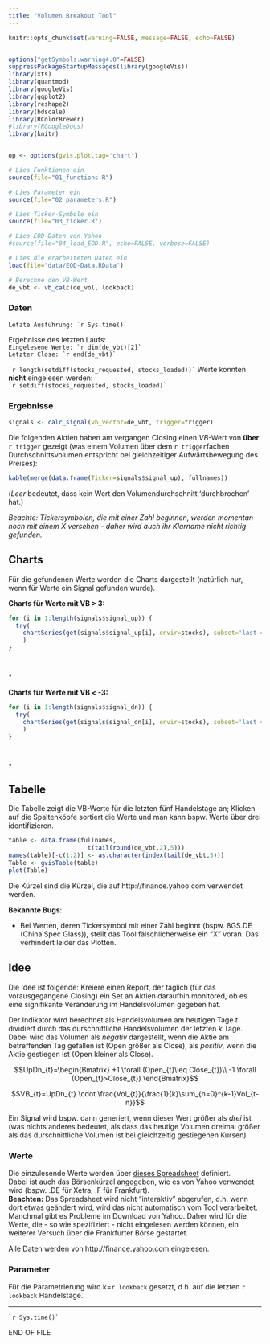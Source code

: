 ```yaml
---
title: "Volumen Breakout Tool"
---
```



```r
knitr::opts_chunk$set(warning=FALSE, message=FALSE, echo=FALSE)


options("getSymbols.warning4.0"=FALSE)
suppressPackageStartupMessages(library(googleVis))
library(xts)
library(quantmod)
library(googleVis)
library(ggplot2)
library(reshape2)
library(bdscale)
library(RColorBrewer)
#library(RGoogleDocs)
library(knitr)


op <- options(gvis.plot.tag='chart')

# Lies Funktionen ein
source(file="01_functions.R")

# Lies Parameter ein
source(file="02_parameters.R")

# Lies Ticker-Symbole ein
source(file="03_ticker.R")

# Lies EOD-Daten von Yahoo
#source(file="04_load_EOD.R", echo=FALSE, verbose=FALSE)

# Lies die erarbeiteten Daten ein 
load(file="data/EOD-Data.RData")

# Berechne den VB-Wert
de_vbt <- vb_calc(de_vol, lookback)


```

### Daten

```Letzte Ausführung: `r Sys.time()` ```   

Ergebnisse des letzten Laufs:  
```Eingelesene Werte: `r dim(de_vbt)[2]` ```  
```Letzter Close: `r end(de_vbt)` ```   

``` `r length(setdiff(stocks_requested, stocks_loaded))` ``` Werte konnten __nicht__ eingelesen werden:     
``` `r setdiff(stocks_requested, stocks_loaded)` ```  



### Ergebnisse  

```r
signals <- calc_signal(vb_vector=de_vbt, trigger=trigger)
```

Die folgenden Aktien haben am vergangen Closing einen $VB$-Wert von __über__ `r trigger` gezeigt (was einem Volumen über dem `r trigger`fachen Durchschnittsvolumen entspricht bei gleichzeitiger Aufwärtsbewegung des Preises):  

```r
kable(merge(data.frame(Ticker=signals$signal_up), fullnames))
```

(_Leer_ bedeutet, dass kein Wert den Volumendurchschnitt 'durchbrochen' hat.)  

_Beachte: Tickersymbolen, die mit einer Zahl beginnen, werden momentan noch mit einem X versehen - daher wird auch ihr Klarname nicht richtig gefunden._

## Charts  

Für die gefundenen Werte werden die Charts dargestellt (natürlich nur, wenn für Werte ein Signal gefunden wurde).  

__Charts für Werte mit VB > 3:__

```r
for (i in 1:length(signals$signal_up)) {
  try(
    chartSeries(get(signals$signal_up[i], envir=stocks), subset='last 4 months', name=signals$signal_up[i]) 
    )
}
```
.    
-----
  
__Charts für Werte mit VB < -3:__

```r
for (i in 1:length(signals$signal_dn)) {
  try(
    chartSeries(get(signals$signal_dn[i], envir=stocks), subset='last 4 months', name=signals$signal_dn[i]) 
    )
}
```
  
  
.  
-----  

## Tabelle  

Die Tabelle zeigt die VB-Werte für die letzten fünf Handelstage an; Klicken auf die Spaltenköpfe sortiert die Werte und man kann bspw. Werte über drei identifizieren.

```r
table <- data.frame(fullnames,          
                      t(tail(round(de_vbt,2),5)))
names(table)[-c(1:2)] <- as.character(index(tail(de_vbt,5)))
Table <- gvisTable(table)
plot(Table)
```

Die Kürzel sind die Kürzel, die auf http://finance.yahoo.com verwendet werden.



__Bekannte Bugs__:  

- Bei Werten, deren Tickersymbol mit einer Zahl beginnt (bspw. 8GS.DE (China Spec Glass)), stellt das Tool fälschlicherweise ein "X" voran. Das verhindert leider das Plotten.


## Idee  

Die Idee ist folgende: Kreiere einen Report, der täglich (für das vorausgegangene Closing) ein Set an Aktien daraufhin monitored, ob es eine signifikante Veränderung im Handelsvolumen gegeben hat.

Der Indikator wird berechnet als Handelsvolumen am heutigen Tage $t$ dividiert durch das durschnittliche Handelsvolumen der letzten $k$ Tage. Dabei wird das Volumen als _negativ_ dargestellt, wenn die Aktie am betreffenden Tag gefallen ist (Open größer als Close), als _positiv_, wenn die Aktie gestiegen ist (Open kleiner als Close). 

$$UpDn_{t}=\begin{Bmatrix}
+1 \forall (Open_{t}\leq Close_{t})\\ 
-1 \forall (Open_{t}>Close_{t})
\end{Bmatrix}$$

$$VB_{t}=UpDn_{t} \cdot \frac{Vol_{t}}{\frac{1}{k}\sum_{n=0}^{k-1}Vol_{t-n}}$$

Ein Signal wird bspw. dann generiert, wenn dieser Wert größer als _drei_ ist (was nichts anderes bedeutet, als dass das heutige Volumen dreimal größer als das durschnittliche Volumen ist bei gleichzeitig gestiegenen Kursen).


### Werte

Die einzulesende Werte werden über [dieses Spreadsheet](https://docs.google.com/spreadsheets/d/1YJt8okr3PVOhfTN3lWb39bk2hNyufyuB8NuSyQhjhFY/edit?usp=sharing) definiert.  
Dabei ist auch das Börsenkürzel angegeben, wie es von Yahoo verwendet wird (bspw. .DE für Xetra, .F für Frankfurt).  
__Beachten:__ Das Spreadsheet wird nicht "interaktiv" abgerufen, d.h. wenn dort etwas geändert wird, wird das nicht automatisch vom Tool verarbeitet.  
Manchmal gibt es Probleme im Download von Yahoo. Daher wird für die Werte, die - so wie spezifiziert - nicht eingelesen werden können, ein weiterer Versuch über die Frankfurter Börse gestartet.  

Alle Daten werden von http://finance.yahoo.com eingelesen.  

### Parameter

Für die Parametrierung wird k=`r lookback` gesetzt, d.h. auf die letzten `r lookback` Handelstage.


-----
``` `r Sys.time()` ```   

END OF FILE
